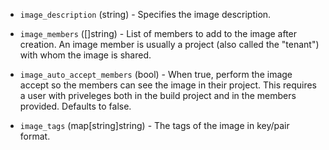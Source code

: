 <!-- Code generated from the comments of the ImageConfig struct in builder/ecs/image_config.go; DO NOT EDIT MANUALLY -->

- `image_description` (string) - Specifies the image description.

- `image_members` ([]string) - List of members to add to the image after creation. An image member is
  usually a project (also called the "tenant") with whom the image is
  shared.

- `image_auto_accept_members` (bool) - When true, perform the image accept so the members can see the image in their
  project. This requires a user with priveleges both in the build project and
  in the members provided. Defaults to false.

- `image_tags` (map[string]string) - The tags of the image in key/pair format.

<!-- End of code generated from the comments of the ImageConfig struct in builder/ecs/image_config.go; -->
